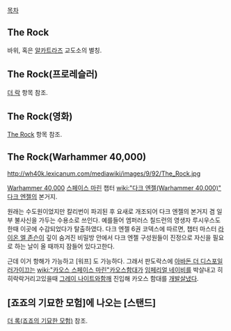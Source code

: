[[목차]]

== The Rock ==
바위, 혹은 [[알카트라즈]] 교도소의 별칭.

== The Rock(프로레슬러) ==
[[더 락]] 항목 참조.

== The Rock(영화) ==
[[The Rock]] 항목 참조.

== The Rock(Warhammer 40,000) ==
http://wh40k.lexicanum.com/mediawiki/images/9/92/The_Rock.jpg

[[Warhammer 40,000]] [[스페이스 마린]] 챕터 [[wiki:"다크 엔젤(Warhammer 40,000)" 다크 엔젤]]의 본거지.

원래는 수도원이었지만 칼리번이 파괴된 후 요새로 개조되어 다크 엔젤의 본거지 겸 일부 불사신을 가두는 수용소로 쓰인다. 예를들어 엠퍼러스 칠드런의 영생자 루시우스도 한때 이곳에 수감되었다가 탈출하였다. 다크 엔젤 6권 코덱스에 따르면, 챕터 마스터 [[라이온 엘 존슨]]이 깊이 숨겨진 비밀방 안에서 다크 엔젤 구성원들이 진정으로 자신을 필요로 하는 날이 올 때까지 잠들어 있다고한다.

근데 이거 항해가 가능하고 [워프] 도 가능하다. 그래서 판도락스에 [[아바돈 더 디스포일러]]가이끄는 [[wiki:"카오스 스페이스 마린"카오스]]함대가 [[임페리얼 네이비]]를 박살내고 히히락락거리고있을때 [[그레이 나이트]]와함깨 진입해 카오스 함대를 [[개발살]]냈다. 
== [죠죠의 기묘한 모험]에 나오는 [스탠드] ==
[[더 록(죠죠의 기묘한 모험)]] 참조.
